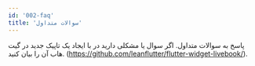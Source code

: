 ```yaml
---
id: '002-faq'
title: 'سوالات متداول'
---
```


پاسخ به سوالات متداول. اگر سوال یا مشکلی دارید در با ایجاد یک تاپیک جدید در گیت هاب آن را بیان کنید.
(https://github.com/leanflutter/flutter-widget-livebook/).
